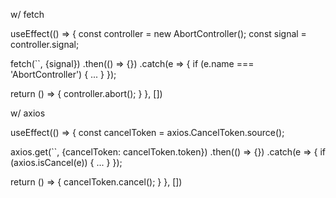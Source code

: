 w/ fetch

useEffect(() => {
  const controller = new AbortController();
  const signal = controller.signal; 

  fetch(``, {signal})
    .then(() => {})
    .catch(e => {
      if (e.name === 'AbortController') { ... }
    });

  return () => {
    controller.abort();
  }
}, [])

w/ axios

useEffect(() => {
  const cancelToken = axios.CancelToken.source();

  axios.get(``, {cancelToken: cancelToken.token})
    .then(() => {})
    .catch(e => {
      if (axios.isCancel(e)) { ... }
    });

  return () => {
    cancelToken.cancel();
  }
}, [])